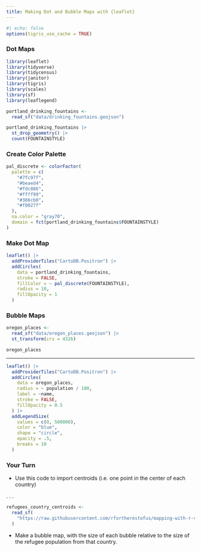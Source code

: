 ```yaml
---
title: Making Dot and Bubble Maps with {leaflet}
---
```





```r
#| echo: false
options(tigris_use_cache = TRUE)
```

### Dot Maps

```r
library(leaflet)
library(tidyverse)
library(tidycensus)
library(janitor)
library(tigris)
library(scales)
library(sf)
library(leaflegend)
```

```r
portland_drinking_fountains <-
  read_sf("data/drinking_fountains.geojson")
```

```r
portland_drinking_fountains |>
  st_drop_geometry() |>
  count(FOUNTAINSTYLE)
```

### Create Color Palette

```r
pal_discrete <- colorFactor(
  palette = c(
    "#7fc97f",
    "#beaed4",
    "#fdc086",
    "#ffff99",
    "#386cb0",
    "#f0027f"
  ),
  na.color = "gray70",
  domain = fct(portland_drinking_fountains$FOUNTAINSTYLE)
)
```

### Make Dot Map

```r
leaflet() |>
  addProviderTiles("CartoDB.Positron") |>
  addCircles(
    data = portland_drinking_fountains,
    stroke = FALSE,
    fillColor = ~ pal_discrete(FOUNTAINSTYLE),
    radius = 10,
    fillOpacity = 1
  )
```

### Bubble Maps

```r
oregon_places <-
  read_sf("data/oregon_places.geojson") |>
  st_transform(crs = 4326)
```

```r
oregon_places
```

---

```r
leaflet() |>
  addProviderTiles("CartoDB.Positron") |>
  addCircles(
    data = oregon_places,
    radius = ~ population / 100,
    label = ~name,
    stroke = FALSE,
    fillOpacity = 0.5
  ) |>
  addLegendSize(
    values = c(0, 500000),
    color = "blue",
    shape = "circle",
    opacity = .5,
    breaks = 10
  )
```

### Your Turn {.your-turn}

- Use this code to import centroids (i.e. one point in the center of each country)

. . .

```r
refugees_country_centroids <-
  read_sf(
    "https://raw.githubusercontent.com/rfortherestofus/mapping-with-r-v2/refs/heads/main/data/refugees_country_centroids.geojson"
  )
```

- Make a bubble map, with the size of each bubble relative to the size of the refugee population from that country.